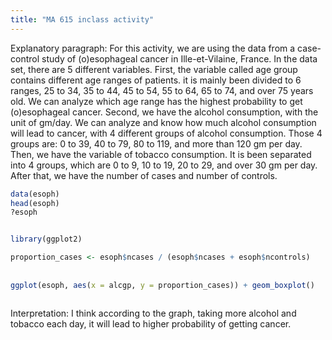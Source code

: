 ```yaml
---
title: "MA 615 inclass activity"
---
```


Explanatory paragraph: For this activity, we are using the data from a case-control study of (o)esophageal cancer in Ille-et-Vilaine, France. In the data set, there are 5 different variables. First, the variable called age group contains different age ranges of patients. it is mainly been divided to 6 ranges, 25 to 34, 35 to 44, 45 to 54, 55 to 64, 65 to 74, and over 75 years old. We can analyze which age range has the highest probability to get (o)esophageal cancer. Second, we have the alcohol consumption, with the unit of gm/day. We can analyze and know how much alcohol consumption will lead to cancer, with 4 different groups of alcohol consumption. Those 4 groups are: 0 to 39, 40 to 79, 80 to 119, and more than 120 gm per day. Then, we have the variable of tobacco consumption. It is been separated into 4 groups, which are 0 to 9, 10 to 19, 20 to 29, and over 30 gm per day. After that, we have the number of cases and number of controls.

```r
data(esoph)
head(esoph)
?esoph


library(ggplot2)

proportion_cases <- esoph$ncases / (esoph$ncases + esoph$ncontrols)
  
  
ggplot(esoph, aes(x = alcgp, y = proportion_cases)) + geom_boxplot()



```

Interpretation: I think according to the graph, taking more alcohol and tobacco each day, it will lead to higher probability of getting cancer.

